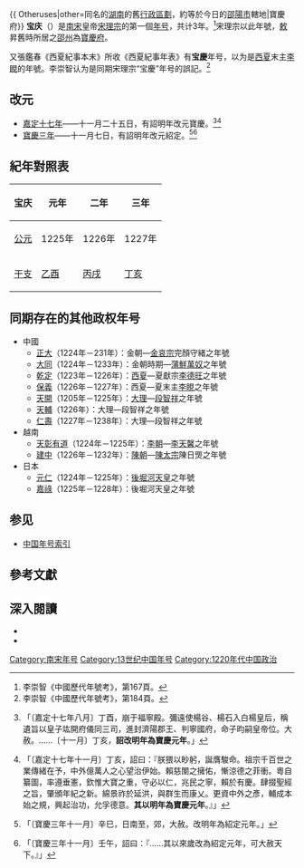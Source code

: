 {{ Otheruses|other=同名的[[湖南|湖南]]的舊[[行政區劃|行政區劃]]，約等於今日的[[邵陽市|邵陽市]]轄地|寶慶府}}
{{Eranamebox|年号=宝庆
|起讫时间= 1225年－1227年
|政权= [[南宋|南宋]]
|帝王=[[宋理宗|宋理宗]]
|历时= 3年
|timeline=<timeline>
ImageSize  = width:200 height:50
PlotArea   = width:180 height:30 left:10 bottom:20
TimeAxis   = orientation:horizontal
DateFormat = yyyy
Period     = from:1127 till:1279
AlignBars  = early
ScaleMajor = increment:50 start:1127
Colors =
  id:canvas value:rgb(1,1,0.85)
BackgroundColors = canvas:canvas
PlotData =
  width:15 color:black
  bar:era from:start till:end
  bar:era from:1224 till:1264 color:red
  bar:era from:1225 till:1227 color:green
</timeline>
|说明= <span style="color: green">宝庆</span>在<span style="color: red">宋理宗</span>及'''南宋'''时期的位置。
}}
'''宝庆'''（{{kj|1225年||1227年|}}）是[[南宋|南宋]]皇帝[[宋理宗|宋理宗]]的第一個[[年号|年号]]，共计3年。<ref>李崇智《中國歷代年號考》，第167頁。</ref>宋理宗以此年號，[[敕|敕]]昇舊時所居之[[邵州|邵州]]為[[寶慶府|寶慶府]]。

又張鑑春《西夏紀事本末》所收《西夏紀事年表》有'''宝慶'''年号，以为是[[西夏|西夏]]末主[[李睍|李睍]]的年號。李崇智认为是同期宋理宗“宝慶”年号的誤記。<ref>李崇智《中國歷代年號考》，第184頁。</ref>

==改元==
*[[1224年|嘉定十七年]]——十一月二十五日，有詔明年改元寶慶。<ref>{{cite wikisource|title=宋史本紀第四十一理宗一|last=脫脫|wslink=zh:宋史/卷041}}「〔嘉定十七年八月〕丁酉，崩于福寧殿。彌遠使楊谷、楊石入白楊皇后，稱遺旨以皇子竑開府儀同三司，進封濟陽郡王、判寧國府，命子昀嗣皇帝位。大赦。……〔十一月〕丁亥，'''詔改明年為寶慶元年'''。」</ref><ref>{{cite wikisource|title=宋史全文卷三十一|last=佚名|wslink=zh:宋史全文 (四庫全書本)/卷31}}「〔嘉定十七年十一月〕丁亥，詔曰：『朕猥以眇躬，誕膺駿命。祖宗千百世之業傳緒在予，中外億萬人之心望治伊始。賴慈闈之擁佑，慚涼德之菲衝。粵自纂圖，率遵垂憲，欽惟大寶之重，守必以仁，兆民之寧，賴於有慶。肆掇聖經之旨，肇頒年紀之新。綿景祚於延洪，與群生而康乂。更資中外之彥，輔成本始之規，興起治功，允孚德意。'''其以明年為寶慶元年'''。』」</ref>
*[[1227年|寶慶三年]]——十一月七日，有詔明年改元紹定。<ref>{{cite wikisource|title=宋史本紀第四十一理宗一|last=脫脫|wslink=zh:宋史/卷041}}「〔寶慶三年十一月〕辛巳，日南至，郊，大赦。改明年為紹定元年。」</ref><ref>{{cite wikisource|title=宋史全文卷三十一|last=佚名|wslink=zh:宋史全文 (四庫全書本)/卷31}}「〔寶慶三年十一月〕壬午，詔曰：『……其以來歲改為紹定元年，可大赦天下。』」</ref>

==紀年對照表==
{| class="wikitable"  style="text-align:center;"
!宝庆!!元年!!二年!!三年
|-
![[公元纪年|公元]]
|1225年||1226年||1227年
|-
![[干支纪年|干支]]
|[[乙酉|乙酉]]||[[丙戌|丙戌]]||[[丁亥|丁亥]]
|}

==同期存在的其他政权年号==
*中國
**[[正大|正大]]（1224年－231年）：金朝—[[金哀宗|金哀宗]]完顏守緒之年號
**[[大同_(蒲鮮萬奴)|大同]]（1224年－1233年）：金朝時期—[[蒲鮮萬奴|蒲鮮萬奴]]之年號
**[[乾定|乾定]]（1223年－1226年）：[[西夏|西夏]]—夏獻宗[[李德旺|李德旺]]之年號
**[[保義|保義]]（1226年－1227年）：西夏—夏末主[[李睍|李睍]]之年號
**[[天開|天開]]（1205年－1225年）：[[大理國|大理]]—[[段智祥|段智祥]]之年號
**[[天輔_(大理)|天輔]]（1226年）：大理—段智祥之年號
**[[仁壽_(大理)|仁壽]]（1227年－1238年）：大理—段智祥之年號
*越南
**[[天彰有道|天彰有道]]（1224年－1225年）：[[李朝_(越南)|李朝]]—[[李天馨|李天馨]]之年號
**[[建中_(越南)|建中]]（1226年－1232年）：[[陳朝_(越南)|陳朝]]—[[陳太宗|陳太宗]]陳日煚之年號
*日本
**[[元仁|元仁]]（1224年－1225年）：[[後堀河天皇|後堀河天皇]]之年號
**[[嘉祿|嘉祿]]（1225年－1228年）：後堀河天皇之年號

==参见==
*[[中国年号列表#南宋|中国年号索引]]

==參考文獻==
{{Reflist}}

==深入閱讀==
<div>
*{{Cite book|author=[[李崇智|李崇智]]|title=中國歷代年號考|format=|url=|date=2004年12月|publisher=中華書局|location=北京|id=ISBN 7101025129}}
*{{Cite book|author=[[鄧洪波|鄧洪波]]|title=東亞歷史年表|format=pdf|url=http://www.eastasia.ntu.edu.tw/chinese/05_a04.htm|date=2005年3月|publisher=國立臺灣大學東亞經典與文化研究計劃|location=臺北|id=ISBN 9789860005189|access-date=2021-11-21|archive-date=2007-08-25|archive-url=https://web.archive.org/web/20070825002742/http://www.eastasia.ntu.edu.tw/chinese/05_a04.htm}}
</div>

{{年号|[[嘉定_(年号)|嘉定]]|[[中国年号索引|南宋年号]]|[[绍定|绍定]]}}
{{宋朝年號}}

[[Category:南宋年号|Category:南宋年号]]
[[Category:13世纪中国年号|Category:13世纪中国年号]]
[[Category:1220年代中国政治|Category:1220年代中国政治]]